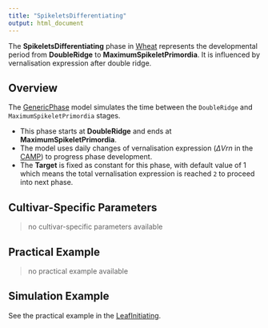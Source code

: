 ```yaml
---
title: "SpikeletsDifferentiating"
output: html_document
---
```



The **SpikeletsDifferentiating** phase in [Wheat](/docs/Crops/Wheat) represents the developmental period from **DoubleRidge** to **MaximumSpikeletPrimordia**. It is influenced by vernalisation expression after double ridge.

## Overview

The [GenericPhase](/docs/Models/PMF/Phenology/Phases/GenericPhase.qmd) model simulates the time between the `DoubleRidge` and `MaximumSpikeletPrimordia` stages.

- This phase starts at **DoubleRidge** and ends at **MaximumSpikeletPrimordia**.
- The model uses daily changes of vernalisation expression ($\Delta Vrn$ in the [CAMP](/docs/Models/PMF/Phenology/CAMP/index.qmd)) to progress phase development.
- The **Target** is fixed as constant for this phase, with default value of 1 which means the total vernalisation expression is reached `2` to proceed into next phase.


## Cultivar-Specific Parameters

> no cultivar-specific parameters available

## Practical Example

> no practical example available

## Simulation Example

See the practical example in the [LeafInitiating](LeavesInitiating.qmd).